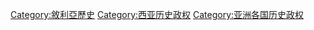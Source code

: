 [[Category:敘利亞歷史|Category:敘利亞歷史]]
[[Category:西亚历史政权|Category:西亚历史政权]]
[[Category:亚洲各国历史政权|Category:亚洲各国历史政权]]
